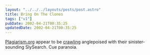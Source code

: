 ```yaml
---
layout: "../../../layouts/posts/post.astro"
title: Bring On The Clones
tags: ["v1"]
pubDate: 2002-04-21T00:35:25
updatedDate: 2002-04-21T00:35:25
---
```


[Plagiarism.org][1] appear to be [crawling][2] anglepoised with their sinister-sounding SlySearch. Cue paranoia.

[1]: http://www.plagiarism.org/
[2]: http://www.plagiarism.org/crawler/robotinfo.html
